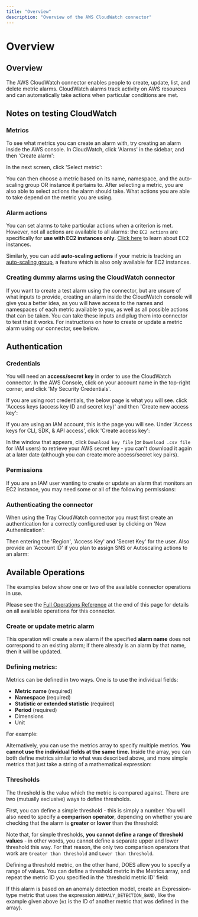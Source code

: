 ```yaml
---
title: "Overview"
description: "Overview of the AWS CloudWatch connector"
---
```


# Overview

## Overview

The AWS CloudWatch connector enables people to create, update, list, and delete metric alarms. CloudWatch alarms track activity on AWS resources and can automatically take actions when particular conditions are met.

## Notes on testing CloudWatch

### Metrics

To see what metrics you can create an alarm with, try creating an alarm inside the AWS console. In CloudWatch, click 'Alarms' in the sidebar, and then 'Create alarm':

In the next screen, click 'Select metric':

You can then choose a metric based on its name, namespace, and the auto-scaling group OR instance it pertains to. After selecting a metric, you are also able to select actions the alarm should take. What actions you are able to take depend on the metric you are using.

### Alarm actions

You can set alarms to take particular actions when a criterion is met. However, not all actions are available to all alarms: the `EC2 actions` are specifically for **use with EC2 instances only**. [Click here](https://docs.aws.amazon.com/AWSEC2/latest/UserGuide/Instances.html) to learn about EC2 instances.

Similarly, you can add **auto-scaling actions** if your metric is tracking an [auto-scaling group](https://docs.aws.amazon.com/autoscaling/ec2/userguide/AutoScalingGroup.html), a feature which is also only available for EC2 instances.

### Creating dummy alarms using the CloudWatch connector

If you want to create a test alarm using the connector, but are unsure of what inputs to provide, creating an alarm inside the CloudWatch console will give you a better idea, as you will have access to the names and namespaces of each metric available to you, as well as all possible actions that can be taken. You can take these inputs and plug them into connector to test that it works. For instructions on how to create or update a metric alarm using our connector, see below.

## Authentication

### Credentials

You will need an **access/secret key** in order to use the CloudWatch connector. In the AWS Console, click on your account name in the top-right corner, and click 'My Security Credentials'.

If you are using root credentials, the below page is what you will see. click 'Access keys (access key ID and secret key)' and then 'Create new access key':

If you are using an IAM account, this is the page you will see. Under 'Access keys for CLI, SDK, & API access', click 'Create access key':

In the window that appears, click `Download key file` (or `Download .csv file` for IAM users) to retrieve your AWS secret key - you can't download it again at a later date (although you can create more access/secret key pairs).

### Permissions

If you are an IAM user wanting to create or update an alarm that monitors an EC2 instance, you may need some or all of the following permissions:

### Authenticating the connector

When using the Tray CloudWatch connector you must first create an authentication for a correctly configured user by clicking on 'New Authentication':

Then entering the 'Region', 'Access Key' and 'Secret Key' for the user. Also provide an 'Account ID' if you plan to assign SNS or Autoscaling actions to an alarm:

## Available Operations

The examples below show one or two of the available connector operations in use.

Please see the [Full Operations Reference](#operationsFull) at the end of this page for details on all available operations for this connector.

### Create or update metric alarm

This operation will create a new alarm if the specified **alarm name** does not correspond to an existing alarm; if there already is an alarm by that name, then it will be updated.

### Defining metrics:

Metrics can be defined in two ways. One is to use the individual fields:

- **Metric name** (required)
- **Namespace** (required)
- **Statistic or extended statistic** (required)
- **Period** (required)
- Dimensions
- Unit

For example:

Alternatively, you can use the metrics array to specify multiple metrics. **You cannot use the individual fields at the same time.** Inside the array, you can both define metrics similar to what was described above, and more simple metrics that just take a string of a mathematical expression:

### Thresholds

The threshold is the value which the metric is compared against. There are two (mutually exclusive) ways to define thresholds.

First, you can define a simple threshold - this is simply a number. You will also need to specify a **comparison operator**, depending on whether you are checking that the alarm is **greater** or **lower** than the threshold:

Note that, for simple thresholds, **you cannot define a range of threshold values** - in other words, you cannot define a separate upper and lower threshold this way. For that reason, the only two comparison operators that work are `Greater than threshold` and `Lower than threshold`.

Defining a threshold metric, on the other hand, DOES allow you to specify a range of values. You can define a threshold metric in the Metrics array, and repeat the metric ID you specified in the 'threshold metric ID' field:

If this alarm is based on an anomaly detection model, create an Expression-type metric that uses the expression `ANOMALY_DETECTION_BAND`, like the example given above (`m1` is the ID of another metric that was defined in the array).
